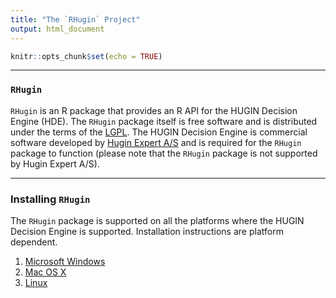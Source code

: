 ```yaml
---
title: "The `RHugin` Project"
output: html_document
---
```


```r
knitr::opts_chunk$set(echo = TRUE)
```


***

### `RHugin`

`RHugin` is an R package that provides an R API for the HUGIN Decision Engine (HDE). The `RHugin` package itself is free software and is distributed under the terms of the [LGPL](https://www.gnu.org/licenses/old-licenses/lgpl-2.1.en.html). The HUGIN Decision Engine is commercial software developed by [Hugin Expert A/S](http://www.hugin.com/) and is required for the `RHugin` package to function (please note that the `RHugin` package is not supported by Hugin Expert A/S).


***

### Installing `RHugin`
             
The `RHugin` package is supported on all the platforms where the HUGIN Decision Engine is supported. Installation instructions are platform dependent.

1. [Microsoft Windows](InstallingRHuginWindows.html)
2. [Mac OS X](InstallingRHuginMacOSX.html)
3. [Linux](InstallingRHuginLinux.html)




